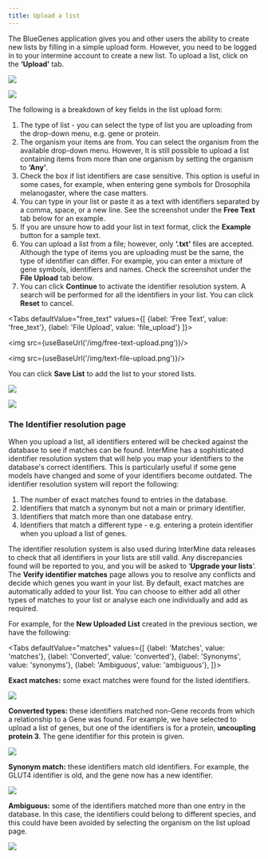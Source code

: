 ```yaml
---
title: Upload a list
---
```



The BlueGenes application gives you and other users the ability to create new lists by filling in a simple upload form. However, you need to be logged in to your intermine account to create a new list. To upload a list, click on the **‘Upload’** tab. 

![](/img/upload-tab.png)

![](/img/upload-a-list.png)

The following is a breakdown of key fields in the list upload form: 

1. The type of list - you can select the type of list you are uploading from the drop-down menu, e.g. gene or protein. 
2. The organism your items are from. You can select the organism from the available drop-down menu. However, It is still possible to upload a list containing items from more than one organism by setting the organism to **‘Any’**.
3. Check the box if list identifiers are case sensitive. This option is useful in some cases, for example, when entering gene symbols for Drosophila melanogaster, where the case matters.  
4. You can type in your list or paste it as a text with identifiers separated by a comma, space, or a new line. See the screenshot under the **Free Text** tab below for an example. 
5. If you are unsure how to add your list in text format, click the **Example** button for a sample text. 
6. You can upload a list from a file; however, only **‘.txt’** files are accepted. Although the type of items you are uploading must be the same, the type of identifier can differ. For example, you can enter a mixture of gene symbols, identifiers and names. Check the screenshot under the **File Upload** tab below.  
7. You can click **Continue** to activate the identifier resolution system. A search will be performed for all the identifiers in your list. You can click **Reset** to cancel.

<Tabs
  defaultValue="free_text"
  values={[
    {label: 'Free Text', value: 'free_text'},
    {label: 'File Upload', value: 'file_upload'}
  ]}>
  <TabItem value="free_text"><p><img src={useBaseUrl('/img/free-text-upload.png')}/></p></TabItem>
  <TabItem value="file_upload"><p><img src={useBaseUrl('/img/text-file-upload.png')}/></p></TabItem>
</Tabs>

You can click **Save List** to add the list to your stored lists.

![](/img/new-uploaded-list.png)

![](/img/new-uploaded-list-2.png)

### The Identifier resolution page

When you upload a list, all identifiers entered will be checked against the database to see if matches can be found. InterMine has a sophisticated identifier resolution system that will help you map your identifiers to the database's correct identifiers. This is particularly useful if some gene models have changed and some of your identifiers become outdated. The identifier resolution system will report the following:

1. The number of exact matches found to entries in the database.
2. Identifiers that match a synonym but not a main or primary identifier.
3. Identifiers that match more than one database entry.
4. Identifiers that match a different type - e.g. entering a protein identifier when you upload a list of genes.

The identifier resolution system is also used during InterMine data releases to check that all identifiers in your lists are still valid. Any discrepancies found will be reported to you, and you will be asked to ‘**Upgrade your lists**’. The **Verify identifier matches** page allows you to resolve any conflicts and decide which genes you want in your list. By default, exact matches are automatically added to your list.  You can choose to either add all other types of matches to your list or analyse each one individually and add as required.   

For example, for the **New Uploaded List** created in the previous section, we have the following: 

<Tabs
  defaultValue="matches"
  values={[
    {label: 'Matches', value: 'matches'},
    {label: 'Converted', value: 'converted'},
    {label: 'Synonyms', value: 'synonyms'},
    {label: 'Ambiguous', value: 'ambiguous'},
  ]}>
  <TabItem value="matches">
<p><strong>Exact matches:</strong> some exact matches were found for the listed identifiers.</p>
<p><img src={useBaseUrl('/img/matches-2-.png')}/></p>
  </TabItem>
  <TabItem value="converted">
<p><strong>Converted types:</strong> these identifiers matched non-Gene records from which a relationship to a Gene was found. For example, we have selected to upload a list of genes, but one of the identifiers is for a protein, <strong>uncoupling protein 3</strong>. The gene identifier for this protein is given.</p>
<p><img src={useBaseUrl('/img/converted-2-.png')}/></p>
  </TabItem>
  <TabItem value="synonyms">
<p><strong>Synonym match:</strong> these identifiers match old identifiers. For example, the GLUT4 identifier is old, and the gene now has a new identifier.</p>
<p><img src={useBaseUrl('/img/synonyms.png')}/></p>
  </TabItem>
  <TabItem value="ambiguous">
<p><strong>Ambiguous:</strong> some of the identifiers matched more than one entry in the database. In this case, the identifiers could belong to different species, and this could have been avoided by selecting the organism on the list upload page.</p>
<p><img src={useBaseUrl('/img/ambiguous-3-.png')}/></p>
  </TabItem>
</Tabs>
